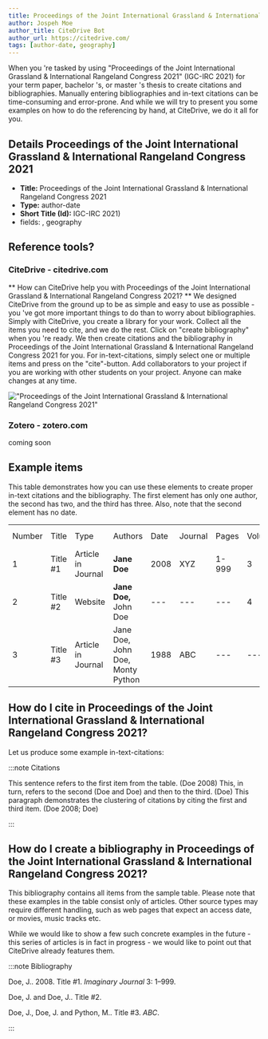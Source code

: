 ```yaml
---
title: Proceedings of the Joint International Grassland & International Rangeland Congress 2021
author: Jospeh Moe
author_title: CiteDrive Bot
author_url: https://citedrive.com/
tags: [author-date, geography]
---
```


When you 're tasked by using "Proceedings of the Joint International Grassland & International Rangeland Congress 2021" (IGC-IRC 2021) for your term paper, bachelor 's, or master 's thesis to create citations and bibliographies.
Manually entering bibliographies and in-text citations can be time-consuming and error-prone. And while we will try to present you some examples on how to do the referencing by hand, at CiteDrive, we do it all for you.

## Details  Proceedings of the Joint International Grassland & International Rangeland Congress 2021
* **Title:** Proceedings of the Joint International Grassland & International Rangeland Congress 2021
* **Type:** author-date
* **Short Title (Id):** IGC-IRC 2021)
* fields: , geography

## Reference tools?
### CiteDrive - citedrive.com
** How can CiteDrive help you with Proceedings of the Joint International Grassland & International Rangeland Congress 2021? **
We designed CiteDrive from the ground up to be as simple and easy to use as possible - you 've got more important things to do than to worry about bibliographies. Simply with CiteDrive, you create a library for your work. Collect all the items you need to cite, and we do the rest. Click on "create bibliography" when you 're ready. We then create citations and the bibliography in Proceedings of the Joint International Grassland & International Rangeland Congress 2021 for you. For in-text-citations, simply select one or multiple items and press on the "cite"-button. Add collaborators to your project if you are working with other students on your project. Anyone can make changes at any time.


!["Proceedings of the Joint International Grassland & International Rangeland Congress 2021"](images/proceedings-of-the-joint-international-grassland-and-international-rangeland-congress-2021.svg "Choose Proceedings of the Joint International Grassland & International Rangeland Congress 2021 in the CiteDrive App")

### Zotero - zotero.com

coming soon

## Example items

This table demonstrates how you can use these elements to create proper in-text citations and the bibliography. The first element has only one author, the second has two, and the third has three. Also, note that the second element has no date.


<table>
  <tr>
   <td>Number
   </td>
   <td>Title
   </td>
   <td>Type
   </td>
   <td>Authors
   </td>
   <td>Date
   </td>
   <td>Journal
   </td>
   <td>Pages
   </td>
   <td>Volume
   </td>
   <td>Issue
   </td>
   <td>Access Date
   </td>
  </tr>
  <tr>
   <td>1
   </td>
   <td>Title #1
   </td>
   <td>Article in Journal
   </td>
   <td><strong>Jane Doe</strong>
   </td>
   <td>2008
   </td>
   <td>XYZ
   </td>
   <td>1-999
   </td>
   <td>3
   </td>
   <td>2
   </td>
   <td>--
   </td>
  </tr>
  <tr>
   <td>
2
   </td>
   <td>Title #2
   </td>
   <td>Website
   </td>
   <td><strong>Jane Doe, </strong>John Doe
   </td>
   <td>---
   </td>
   <td>---
   </td>
   <td>---
   </td>
   <td>4
   </td>
   <td>---
   </td>
   <td>2020-05-01
   </td>
  </tr>
  <tr>
   <td>3
   </td>
   <td>Title #3
   </td>
   <td>Article in Journal
   </td>
   <td>Jane Doe, John Doe, Monty Python
   </td>
   <td>1988
   </td>
   <td>ABC
   </td>
   <td>---
   </td>
   <td>---
   </td>
   <td>16
   </td>
   <td>---
   </td>
  </tr>
</table>



## How do I cite in  Proceedings of the Joint International Grassland & International Rangeland Congress 2021?

Let us produce some example in-text-citations:

:::note Citations


This sentence refers to the first item from the table. (Doe 2008) This, in turn, refers to the second (Doe and Doe)
and then to the third.  (Doe)
This paragraph demonstrates the clustering of citations by citing the first and third item. (Doe 2008; Doe)

:::

## How do I create a bibliography in Proceedings of the Joint International Grassland & International Rangeland Congress 2021?

This bibliography contains all items from the sample table. Please note that these examples in the table consist only of articles. Other source types may require different handling, such as web pages that expect an access date, or movies, music tracks etc.

While we would like to show a few such concrete examples in the future - this series of articles is in fact in progress - we would like to point out that CiteDrive already features them.

:::note Bibliography

Doe, J.. 2008. Title #1. <i>Imaginary Journal</i> 3: 1–999.

Doe, J. and Doe, J.. Title #2.

Doe, J., Doe, J. and Python, M.. Title #3. <i>ABC</i>.



:::


        